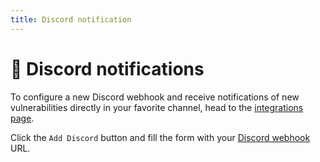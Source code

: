 ```yaml
---
title: Discord notification
---
```


# 👾 Discord notifications

To configure a new Discord webhook and receive notifications of new vulnerabilities directly in your favorite channel, head to the [integrations page](https://app.escape.tech/integrations/).

Click the `Add Discord` button and fill the form with your [Discord webhook](https://support.discord.com/hc/en-us/articles/228383668-Intro-to-Webhooks) URL.
